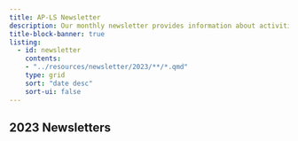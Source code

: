 ```yaml
---
title: AP-LS Newsletter
description: Our monthly newsletter provides information about activities, upcoming events, and resources to connect the psychology-law community.
title-block-banner: true
listing: 
  - id: newsletter
    contents:
    - "../resources/newsletter/2023/**/*.qmd"
    type: grid
    sort: "date desc"
    sort-ui: false
---
```



## 2023 Newsletters
```{=html}
<div class="gallery">
  <div class="gallery__icon-column">
      <i class="fa-solid fa-newspaper fa-3x" title="Newsletter" aria-hidden="true"></i>
  </div>
  <div class="gallery__list-column">
```

::: {#newsletter}
:::